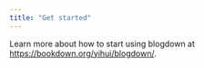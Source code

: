 ```yaml
---
title: "Get started"
---
```


Learn more about how to start using blogdown at <https://bookdown.org/yihui/blogdown/>.
